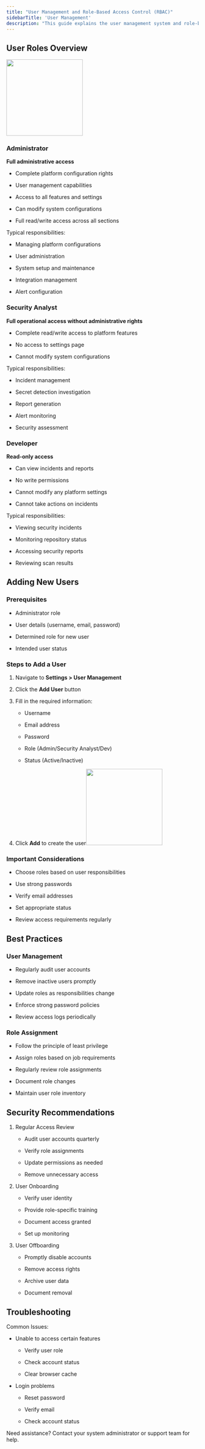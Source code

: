 ```yaml
---
title: "User Management and Role-Based Access Control (RBAC)"
sidebarTitle: 'User Management'
description: "This guide explains the user management system and role-based access control (RBAC) in the platform. Understanding these roles and their permissions is crucial for maintaining proper security and access control."
---
```


## User Roles Overview

<img height="200" src="/users.png" />

### Administrator

**Full administrative access**

* Complete platform configuration rights

* User management capabilities

* Access to all features and settings

* Can modify system configurations

* Full read/write access across all sections

Typical responsibilities:

* Managing platform configurations

* User administration

* System setup and maintenance

* Integration management

* Alert configuration

### Security Analyst

**Full operational access without administrative rights**

* Complete read/write access to platform features

* No access to settings page

* Cannot modify system configurations

Typical responsibilities:

* Incident management

* Secret detection investigation

* Report generation

* Alert monitoring

* Security assessment

### Developer

**Read-only access**

* Can view incidents and reports

* No write permissions

* Cannot modify any platform settings

* Cannot take actions on incidents

Typical responsibilities:

* Viewing security incidents

* Monitoring repository status

* Accessing security reports

* Reviewing scan results

## Adding New Users

### Prerequisites

* Administrator role

* User details (username, email, password)

* Determined role for new user

* Intended user status

### Steps to Add a User

1. Navigate to **Settings > User Management**

2. Click the **Add User** button

3. Fill in the required information:

   * Username

   * Email address

   * Password

   * Role (Admin/Security Analyst/Dev)

   * Status (Active/Inactive)

4. Click **Add** to create the user<img height="200" src="/add_user.png" />

### Important Considerations

* Choose roles based on user responsibilities

* Use strong passwords

* Verify email addresses

* Set appropriate status

* Review access requirements regularly

## Best Practices

### User Management

* Regularly audit user accounts

* Remove inactive users promptly

* Update roles as responsibilities change

* Enforce strong password policies

* Review access logs periodically

### Role Assignment

* Follow the principle of least privilege

* Assign roles based on job requirements

* Regularly review role assignments

* Document role changes

* Maintain user role inventory

## Security Recommendations

1. Regular Access Review

   * Audit user accounts quarterly

   * Verify role assignments

   * Update permissions as needed

   * Remove unnecessary access

2. User Onboarding

   * Verify user identity

   * Provide role-specific training

   * Document access granted

   * Set up monitoring

3. User Offboarding

   * Promptly disable accounts

   * Remove access rights

   * Archive user data

   * Document removal

## Troubleshooting

Common Issues:

* Unable to access certain features

  * Verify user role

  * Check account status

  * Clear browser cache

* Login problems

  * Reset password

  * Verify email

  * Check account status

Need assistance? Contact your system administrator or support team for help.
